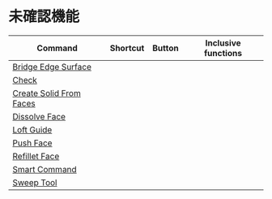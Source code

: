 # 未確認機能

| Command                                                        | Shortcut | Button | Inclusive functions |
| -------------------------------------------------------------- | -------- | ------ | ------------------- |
| [Bridge Edge Surface](unspecified/bridge-edge-surface)         |          |        |                     |
| [Check](unspecified/check)                                     |          |        |                     |
| [Create Solid From Faces](unspecified/create-solid-from-faces) |          |        |                     |
| [Dissolve Face](unspecified/dissolve-face)                     |          |        |                     |
| [Loft Guide](unspecified/loft-guide)                           |          |        |                     |
| [Push Face](unspecified/push-face)                             |          |        |                     |
| [Refillet Face](unspecified/refillet-face)                     |          |        |                     |
| [Smart Command](unspecified/smart-command)                     |          |        |                     |
| [Sweep Tool](unspecified/sweep-tool)                           |          |        |                     |

